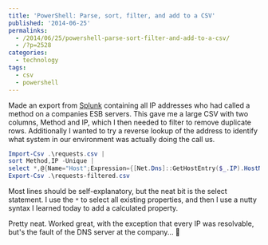```yaml
---
title: 'PowerShell: Parse, sort, filter, and add to a CSV'
published: '2014-06-25'
permalinks:
  - /2014/06/25/powershell-parse-sort-filter-and-add-to-a-csv/
  - /?p=2528
categories:
  - technology
tags:
  - csv
  - powershell
---
```


Made an export from [Splunk](http://www.splunk.com) containing all IP addresses who had called a method on a companies ESB servers. This gave me a large CSV with two columns, Method and IP, which I then needed to filter to remove duplicate rows. Additionally I wanted to try a reverse lookup of the address to identify what system in our environment was actually doing the call us.

```powershell
Import-Csv .\requests.csv |
sort Method,IP -Unique |
select *,@{Name="Host";Expression={[Net.Dns]::GetHostEntry($_.IP).HostName}}
Export-Csv .\requests-filtered.csv
```

Most lines should be self-explanatory, but the neat bit is the select statement. I use the `*` to select all existing properties, and then I use a nutty syntax I learned today to add a calculated property.

Pretty neat. Worked great, with the exception that every IP was resolvable, but's the fault of the DNS server at the company... 🙂
